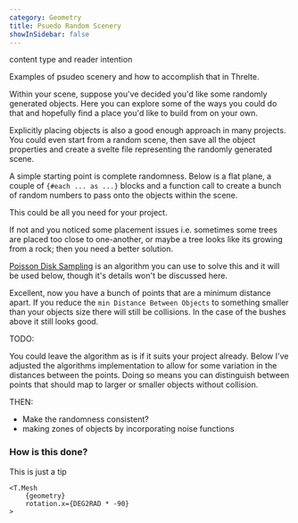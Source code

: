 ```yaml
---
category: Geometry
title: Psuedo Random Scenery
showInSidebar: false
---
```


content type and reader intention

Examples of psudeo scenery and how to accomplish that in Threlte.

Within your scene, suppose you've decided you'd like some randomly generated objects. Here you can explore some of the ways you could do that and hopefully find a place you'd like to build from on your own.

<Tip type="note">
  Explicitly placing objects is also a good enough approach in many projects. You could even start
  from a random scene, then save all the object properties and create a svelte file representing the
  randomly generated scene.
</Tip>

A simple starting point is complete randomness. Below is a flat plane, a couple of `{#each ... as ...}` blocks and a function call to create a bunch of random numbers to pass onto the objects within the scene.

<Example path="geometry/psuedo-random-scenery/starting-with-random" />

This could be all you need for your project.

If not and you noticed some placement issues i.e. sometimes some trees are placed too close to one-another, or maybe a tree looks like its growing from a rock; then you need a better solution.

[Poisson Disk Sampling](https://medium.com/@hemalatha.psna/implementation-of-poisson-disc-sampling-in-javascript-17665e406ce1) is an algorithm you can use to solve this and it will be used below, though it's details won't be discussed here.

<Example path="geometry/psuedo-random-scenery/poisson-disc-sampling" />

Excellent, now you have a bunch of points that are a minimum distance apart. If you reduce the `min Distance Between Objects` to something smaller than your objects size there will still be collisions. In the case of the bushes above it still looks good.

TODO:

You could leave the algorithm as is if it suits your project already. Below I've adjusted the algorithms implementation to allow for some variation in the distances between the points. Doing so means you can distinguish between points that should map to larger or smaller objects without collision.

<Example path="geometry/psuedo-random-scenery/adjusted-sampling" />

THEN:

- Make the randomness consistent?
- making zones of objects by incorporating noise functions

### How is this done?

<Tip type="info">This is just a tip</Tip>

```svelte
<T.Mesh
	{geometry}
	rotation.x={DEG2RAD * -90}
>
```
